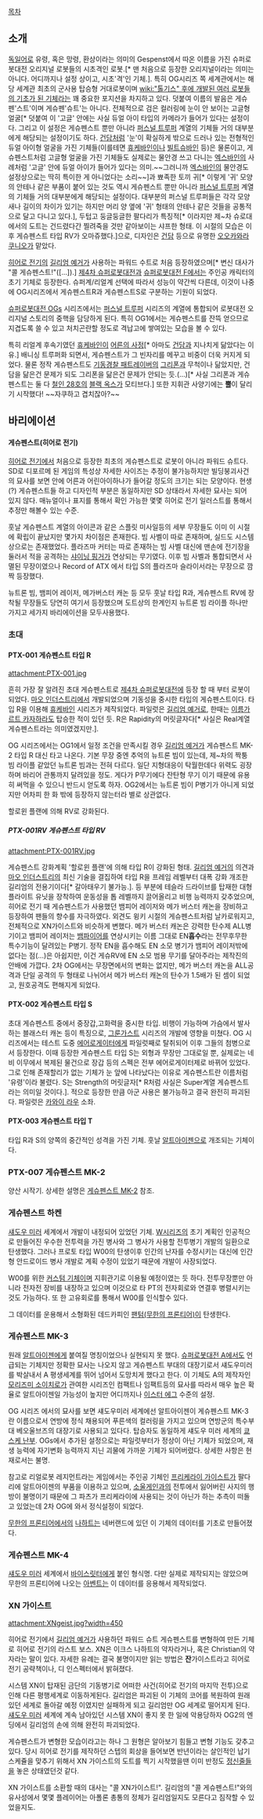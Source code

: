 [[목차]]

== 소개 ==
[[독일어]]로 유령, 혹은 망령, 환상이라는 의미의 Gespenst에서 따온 이름을 가진 슈퍼로봇대전 오리지널 로봇들의 시초격인 로봇.[* 맨 처음으로 등장한 오리지널이라는 의미는 아니다. 어디까지나 설정 상이고, 시초'격'인 기체.]. 특히 OG시리즈 쪽 세계관에서는 해당 세계관 최초의 군사용 탑승형 거대로봇이며 [[wiki:"톨기스" 후에 개발된 여러 로봇들의 기초가 된 기체]]라는 꽤 중요한 포지션을 차지하고 있다. 덧붙여 이름의 발음은 게슈펜'스트'이며 게슈펜'슈트'는 아니다.
전체적으로 검은 컬러링에 눈이 안 보이는 고글형 얼굴[* 덧붙여 이 '고글' 안에는 사실 듀얼 아이 타입의 카메라가 들어가 있다는 설정이다. 그리고 이 설정은 게슈펜스트 뿐만 아니라 [[퍼스널 트루퍼]] 계열의 기체들 거의 대부분에게 해당되는 설정이기도 하다. [[건담]]처럼 '눈'이 확실하게 밖으로 드러나 있는 전형적인 듀얼 아이형 얼굴을 가진 기체들(이를테면 [[휴케바인]]이나 [[빌트슈바인]] 등)은 물론이고, 게슈펜스트처럼 고글형 얼굴을 가진 기체들도 실제로는 물안경 쓰고 다니는 [[엑스바인]]의 사례처럼 '고글' 안에 듀얼 아이가 들어가 있다는 의미.~~그러니까 [[엑스바인]]의 물안경도 설정상으로는 딱히 특이한 게 아니었다는 소리~~]과 뾰족한 토끼 귀[* 이렇게 '귀' 모양의 안테나 같은 부품이 붙어 있는 것도 역시 게슈펜스트 뿐만 아니라 [[퍼스널 트루퍼]] 계열의 기체들 거의 대부분에게 해당되는 설정이다. 대부분의 퍼스널 트루퍼들은 각각 모양새나 길이의 차이가 있기는 하지만 머리 양 옆에 '귀' 형태의 안테나 같은 것들을 공통적으로 달고 다니고 있다.], 두텁고 둥글둥글한 팔다리가 특징적[* 이라지만 제~차 슈로대에서의 도트는 건드렸다간 찔려죽을 것만 같아보이는 샤프한 형태. 이 시절의 모습은 이후 게슈펜스트 타입 RV가 오마쥬했다.]으로, 디자인은 [[건담]] 등으로 유명한 [[오오카와라 쿠니오]]가 맡았다. 

[[히어로 전기]]의 [[길리엄 예거]]가 사용하는 파워드 수트로 처음 등장하였으며[* 변신 대사가 "콜 게슈펜스트!"([...]).] [[제4차 슈퍼로봇대전]]과 [[슈퍼로봇대전 F]]에서는 주인공 캐릭터의 초기 기체로 등장한다. 슈퍼계/리얼계 선택에 따라서 성능이 약간씩 다른데, 이것이 나중에 OG시리즈에서 게슈펜스트R과 게슈펜스트S로 구분하는 기원이 되었다.

[[슈퍼로봇대전 OGs]] 시리즈에서는 [[퍼스널 트루퍼]] 시리즈의 계열에 통합되어 로봇대전 오리지널 스토리의 중핵을 담당하게 된다. 특히 OG1에서는 게슈펜스트를 잔뜩 얻으므로 지겹도록 쓸 수 있고 처치곤란할 정도로 격납고에 쌓여있는 모습을 볼 수 있다.

특히 리얼계 후속기였던 [[휴케바인]]이 [[어른의 사정]][* 아마도 [[건담]]과 지나치게 닮았다는 이유.] 배니싱 트루퍼화 되면서, 게슈펜스트가 그 빈자리를 메꾸고 비중이 더욱 커지게 되었다. 물론 정작 게슈펜스트도 [[기동경찰 패트레이버]]의 [[J9 그리폰|그리폰]]과 무척이나 닮았지만, 건담을 닮은건 문제가 되도 그리폰을 닮은건 문제가 안되는 듯.(...)[* 사실 그리폰과 게슈펜스트는 둘 다 [[철인 28호]]의 [[블랙 옥스]]가 모티브다.] 또한 지휘관 사양기에는 '''뿔'''이 달리기 시작했다! ~~자쿠하고 겹치잖아?~~

== 바리에이션 ==

==== 게슈펜스트(히어로 전기) ====
[[히어로 전기]]에서 처음으로 등장한 최초의 게슈펜스트로 로봇이 아니라 파워드 슈트다. SD로 디포르메 된 게임의 특성상 자세한 사이즈는 추정이 불가능하지만 빌딩붕괴사건의 묘사를 보면 안에 어른과 어린아이하나가 들어갈 정도의 크기는 되는 모양이다. 현생(?) 게슈펜스트들 하고 디자인적 부분은 동일하지만 SD 상태라서 자세한 묘사는 되어 있지 않다. 매뉴얼이나 표지를 통해서 확인 가능한 몇몇 히어로 전기 일러스트를 통해서 추정만 해볼수 있는 수준. 

훗날 게슈펜스트 계열의 아이콘과 같은 스플릿 미사일등의 세부 무장들도 이미 이 시절에 확립이 끝났지만 몇가지 차이점은 존재한다. 빔 사벨이 따로 존재하며, 실드도 시스템상으로는 존재했었다. 플라즈마 커터는 따로 존재하는 빔 사벨 대신에 맨손에 전기장을 둘러서 적을 공격하는 [[샤이닝 핑거]]가 연상되는 무기였다. 이후 빔 사벨과 통합되면서 사멸된 무장이였으나 Record of ATX 에서 타입 S의 플라즈마 슬라이서라는 무장으로 깜짝 등장했다. 

뉴트론 빔, 뱀피어 레이저, 메가버스터 캐논 등 모두 훗날 타입 R과, 게슈펜스트 RV에 장착될 무장들도 당연히 여기서 등장했으며 도트상의 한계인지 뉴트론 빔 라이플 하나만 가지고 세가지 바리에이션을 모두사용했다. 

=== 초대 ===
==== PTX-001 게슈펜스트 타입 R ====
attachment:PTX-001.jpg

흔히 가장 잘 알려진 초대 게슈펜스트로 [[제4차 슈퍼로봇대전]]에 등장 할 때 부터 로봇이되었다. [[마오 인더스트리]]에서 개발되었으며 기동성을 중시한 타입의 게슈펜스트이다. 타입 R을 이용해 [[휴케바인]] 시리즈가 제작되었다. 파일럿은 [[길리엄 예거]]로, 한때는 [[이름가르트 카자하라]]도 탑승한 적이 있던 듯. R은 Rapidity의 머릿글자다[* 사실은 Real계열 게슈펜스트라는 의미였겠지만.].

OG 시리즈에서는 OG1에서 일정 조건을 만족시킬 경우 [[길리엄 예거]]가 게슈펜스트 MK-2 타입 R 대신 타고 나온다. 기본 무장 중엔 추억의 뉴트론 빔이 있는데, 제~차의 짝퉁 빔 라이플 같았던 뉴트론 빔과는 전혀 다르다. 일단 지형대응이 탁월한데다 위력도 굉장하며 바리어 관통까지 달려있을 정도. 게다가 P무기에다 잔탄형 무기 이기 때문에 유용히 써먹을 수 있으니 반드시 얻도록 하자. OG2에서는 뉴트론 빔이 P병기가 아니게 되었지만 어차피 한 화 밖에 등장하지 않는터라 별로 상관없다.

할로윈 플랜에 의해 RV로 강화된다.

===== PTX-001RV 게슈펜스트 타입 RV =====
attachment:PTX-001RV.jpg

게슈펜스트 강화계획 '할로윈 플랜'에 의해 타입 R이 강화된 형태. [[길리엄 예거]]의 의견과 [[마오 인더스트리]]의 최신 기술을 결집하여 타입 R을 프레임 레벨부터 대폭 강화 개조한 길리엄의 전용기이다[* 갈아태우기 불가능.]. 등 부분에 테슬라 드라이브를 탑재한 대형 플라이트 유닛을 장착하여 운동성을 톱 레벨까지 끌어올리고 비행 능력까지 갖추었으며, 히어로 전기 때 게슈펜스트가 사용했던 뱀피어 레이저와 메가 버스터 캐논을 장비하고 등장하여 팬들의 향수를 자극하였다. 외견도 윙키 시절의 게슈펜스트처럼 날카로워지고, 전체적으로 XN가이스트와 비슷하게 변했다.
메가 버스터 캐논은 강력한 탄수제 ALL병기이고 뱀피어 레이저는 [[뱀파이어]]를 연상시키는 이름 그대로 EN'''흡수'''라는 전무후무한 특수기능이 달려있는 P병기. 정작 EN을 흡수해도 EN 소모 병기가 뱀피어 레이저밖에 없다는 점(...)은 아쉽지만, 이건 게슈RV에 EN 소모 범용 무기를 달아주라는 제작진의 안배에 가깝다.
2차 OG에서는 무장면에서의 변화는 없지만, 메가 버스터 캐논을 ALL공격과 단일 공격의 두 형태로 나뉘어서 메가 버스터 캐논의 탄수가 1.5배가 된 셈이 되었고, 원호공격도 편해지게 되었다.

==== PTX-002 게슈펜스트 타입 S ====
초대 게슈펜스트 중에서 중장갑,고화력을 중시한 타입. 비행이 가능하며 가슴에서 발사하는 블래스터 캐논 등이 특징으로, [[그룬가스트]] 시리즈의 개발에 영향을 미쳤다. OG 시리즈에서는 테스트 도중 [[에어로게이터]]에게 파일럿째로 탈취되어 이후 그들의 첨병으로서 등장한다. 이때 등장한 게슈펜스트 타입 S는 외형과 무장만 그대로일 뿐, 실제로는 네비 이무에서 복제된 물건으로 장갑 등의 스펙은 전부 에어로게이터제로 바뀌어 있었다. 그로 인해 존재할리가 없는 기체가 눈 앞에 나타났다는 이유로 게슈펜스트란 이름처럼 '유령'이라 불렸다. S는 Strength의 머릿글자[* R처럼 사실은 Super계열 게슈펜스트라는 의미일 것이다.]. 적으로 등장한 만큼 아군 사용은 불가능하고 결국 완전히 파괴된다.
파일럿은 [[카와이 라우]] 소좌.

==== PTX-003 게슈펜스트 타입 T ====
타입 R과 S의 양쪽의 중간적인 성격을 가진 기체. 훗날 [[알트아이젠]]으로 개조되는 기체이다.

=== PTX-007 게슈펜스트 MK-2 ===
양산 시작기. 상세한 설명은 [[게슈펜스트 MK-2]] 참조.

=== 게슈펜스트 하켄 ===
[[섀도우 미러]] 세계에서 개발이 내정되어 있었던 기체. [[W시리즈]]의 초기 계획인 인공적으로 만들어진 우수한 전투력을 가진 병사와 그 병사가 사용할 전투병기 개발의 일환으로 탄생했다. 그러나 프로토 타입 W00의 탄생이후 인간의 난자를 수정시키는 대신에 인간형 안드로이드 병사 개발로 계획 수정이 있었기 때문에 개발이 사장되었다.

W00를 위한 [[커스텀 기체]]이며 지휘관기로 이용될 예정이였는 듯 하다. 전투무장뿐만 아니라 전자전 장비를 내장하고 있으며 이것으로 타 PT의 전자회로와 연결후 병렬시키는 것도 가능하다. 또 한 고유회로를 통해서 W00를 인식할수 있다.

그 데이터를 운용해서 소형화된 데드카피인 [[팬텀(무한의 프론티어)]]이 탄생한다.

=== 게슈펜스트 MK-3 ===
원래 [[알트아이젠]]에게 붙여질 명칭이었으나 실현되지 못 했다. [[슈퍼로봇대전 A]]에서도 언급되는 기체지만 정확한 묘사는 나오지 않고 게슈펜스트 부대의 대장기로서 섀도우미러를 박살내서 A 평생세계를 뛰어 넘어서 도망치게 했다고 한다. 이 기체도 A의 제작자인 [[모리즈미 소이치로]]가 관여한 시리즈인 컴팩트나 임팩트등의 묘사를 따라서 매우 높은 확율로 알트아이젠일 가능성이 높지만 어디까지나 [[이스터 에그]] 수준의 설정.

OG 시리즈 에서의 묘사를 보면 섀도우미러 세계에선 알트아이젠이 게슈펜스트 MK-3란 이름으로서 연방에 정식 채용되어 푸른색의 컬러링을 가지고 있으며 연방군의 특수부대 베오울브즈의 대장기로 사용되고 있다다. 탑승자도 동일하게 섀도우 미러 세계의 [[쿄스케 난부]]. OGs에서 추가된 설정으로는 파일럿부터가 정상이 아닌 기체가 되었으며, 재생 능력에 자기변화 능력까지 지닌 괴물에 가까운 기체가 되어버렸다. 상세한 사항은 현재로서는 불명.

참고로 리얼로봇 레지먼트라는 게임에서는 주인공 기체인 [[프리케라이 가이스트]]가 팔다리에 알트아이젠의 부품을 이용하고 있으며, [[소울게인]]과의 전투에서 잃어버린 사지의 행방이 불명이기 때문에 그 파츠가 프리케라이에 사용되는 것이 아닌가 하는 추측이 떠돌고 있었는데 2차 OG에 와서 정식설정이 되었다.

[[무한의 프론티어]]에서의 [[나하트]]는 네버랜드에 있던 이 기체의 데이터를 기초로 만들어졌다.

=== 게슈펜스트 MK-4 ===
[[섀도우 미러]] 세계에서 [[바이스릿터]]에게 붙인 형식명. 다만 실제로 제작되지는 않았으며 무한의 프론티어에 나오는 [[아벤트]]는 이 데이터를 응용해서 제작되었다.

=== XN 가이스트 ===
attachment:XNgeist.jpg?width=450

히어로 전기에서 [[길리엄 예거]]가 사용하던 파워드 슈트 게슈펜스트를 변형하여 만든 기체로 히어로 전기의 라스트 보스. XN은 이크스 나하트의 약자라거나, 혹은 Christian의 약자라는 말이 있다. 자세한 유례는 결국 불명이지만 읽는 방법은 '''잔'''가이스트라고 히어로 전기 공략책이나, 디 인스펙터에서 밝혀졌다.
 
시스템 XN이 탑재된 금단의 기동병기로 어떠한 사건(히어로 전기의 마지막 전투)으로 인해 다른 평행세계로 이동하게된다. 길리엄은 파괴된 이 기체의 코어를 복원하여 원래 있던 세계로 돌아갈 예정 이였지만 실패하게 되고 길리엄만 OG 세계로 떨어지게 된다. [[섀도우 미러]] 세계에 계속 남아있던 시스템 XN이 좋지 못 한 일에 악용당하자 OG2의 엔딩에서 길리엄의 손에 의해 완전히 파괴되었다.
 
게슈펜스트가 변형한 모습이라고는 하나 그 원형은 알아보기 힘들고 변형 기능도 갖추고있다. 당시 히어로 전기를 제작하던 스텝의 회상을 들어보면 반년이라는 살인적인 납기 스케쥴을 맞추기 위해서 XN 가이스트의 도트를 찍기 시작했을땐 이미 반정도 [[정신줄]]들을 놓은 상태였던것 같다.

XN 가이스트를 소환할 때의 대사는 "콜 XN가이스트!". 길리엄의 "콜 게슈펜스트!"와의 유사성에서 몇몇 플레이어는 아폴론 총통의 정체가 길리엄일지도 모른다고 짐작할 수 있었을지도.
